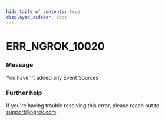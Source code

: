 ```yaml
---
hide_table_of_contents: true
displayed_sidebar: docs
---
```



# ERR_NGROK_10020

### Message

You haven't added any Event Sources

### Further help

If you're having trouble resolving this error, please reach out to [support@ngrok.com](mailto:support@ngrok.com?subject=Help%20with%20ERR_NGROK_10020)

<ErrorDetails error="err_ngrok_10020" />
